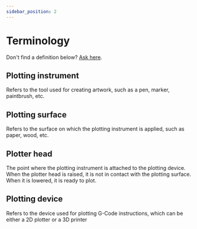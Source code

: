```yaml
---
sidebar_position: 2
---
```


# Terminology

Don't find a definition below? [Ask here](https://github.com/TravisBumgarner/gcode2dplotterart/discussions/4).

## Plotting instrument

Refers to the tool used for creating artwork, such as a pen, marker, paintbrush, etc.

## Plotting surface

Refers to the surface on which the plotting instrument is applied, such as paper, wood, etc.

## Plotter head

The point where the plotting instrument is attached to the plotting device. When the plotter head is raised, it is not in contact with the plotting surface. When it is lowered, it is ready to plot.

## Plotting device

Refers to the device used for plotting G-Code instructions, which can be either a 2D plotter or a 3D printer
